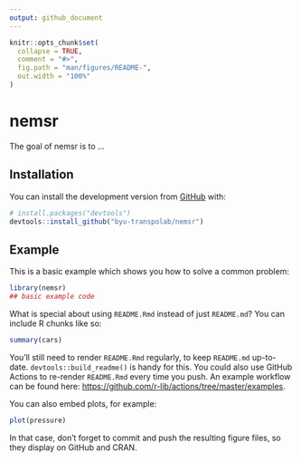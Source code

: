 ```yaml
---
output: github_document
---
```


<!-- README.md is generated from README.Rmd. Please edit that file -->

```r
knitr::opts_chunk$set(
  collapse = TRUE,
  comment = "#>",
  fig.path = "man/figures/README-",
  out.width = "100%"
)
```

# nemsr

<!-- badges: start -->
<!-- badges: end -->

The goal of nemsr is to ...

## Installation

<!--
You can install the released version of nemsr from [CRAN](https://CRAN.R-project.org) with:

``` r
install.packages("nemsr")
```
-->

You can install the development version from [GitHub](https://github.com/) with:

``` r
# install.packages("devtools")
devtools::install_github("byu-transpolab/nemsr")
```
## Example

This is a basic example which shows you how to solve a common problem:

```r
library(nemsr)
## basic example code
```

What is special about using `README.Rmd` instead of just `README.md`? You can include R chunks like so:

```r
summary(cars)
```

You'll still need to render `README.Rmd` regularly, to keep `README.md` up-to-date. `devtools::build_readme()` is handy for this. You could also use GitHub Actions to re-render `README.Rmd` every time you push. An example workflow can be found here: <https://github.com/r-lib/actions/tree/master/examples>.

You can also embed plots, for example:

```r
plot(pressure)
```

In that case, don't forget to commit and push the resulting figure files, so they display on GitHub and CRAN.
